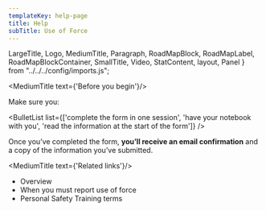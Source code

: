 ```yaml
---
templateKey: help-page
title: Help
subTitle: Use of Force
---
```

LargeTitle, Logo, MediumTitle, Paragraph, RoadMapBlock, RoadMapLabel, RoadMapBlockContainer, SmallTitle, Video, StatContent, layout, Panel } from "../../../config/imports.js";

<MediumTitle text={'Before you begin'}/>

Make sure you:

<BulletList list={['complete the form in one session', 'have your notebook with you', 'read the information at the start of the form']} />

Once you’ve completed the form, **you’ll receive an email confirmation** and a copy of the information you’ve submitted.

<MediumTitle text={'Related links'}/>

<ul class="govuk-list govuk-list--bullet">
	<li><Link class="govuk-link" to="/help/uof/">Overview</Link></li>
	<li><Link class="govuk-link" to="/help/uof/uof-when-you-must-report-use-of-force/">When you must report use of force</Link></li>
    <li><Link class="govuk-link" to="/help/uof/uof-personal-safety-training-terms/">Personal Safety Training terms</Link></li>
</ul>